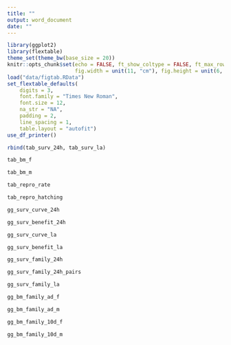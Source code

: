 ```yaml
---
title: ""
output: word_document
date: ""
---
```


```r
library(ggplot2)
library(flextable)
theme_set(theme_bw(base_size = 20))
knitr::opts_chunk$set(echo = FALSE, ft_show_coltype = FALSE, ft_max_row = 100,
                      fig.width = unit(11, "cm"), fig.height = unit(6, "cm"))
load("data/figtab.RData")
set_flextable_defaults(
    digits = 3,
    font.family = "Times New Roman",
    font.size = 12,
    na_str = "NA",
    padding = 2,
    line_spacing = 1,
    table.layout = "autofit")
use_df_printer()
```

```r
rbind(tab_surv_24h, tab_surv_la)
```

```r
tab_bm_f
```

```r
tab_bm_m
```

```r
tab_repro_rate
```

```r
tab_repro_hatching
```

```r
gg_surv_curve_24h
```

```r
gg_surv_benefit_24h
```

```r
gg_surv_curve_la
```

```r
gg_surv_benefit_la
```

```r
gg_surv_family_24h
```

```r
gg_surv_family_24h_pairs
```

```r
gg_surv_family_la
```

```r
gg_bm_family_ad_f
```

```r
gg_bm_family_ad_m
```

```r
gg_bm_family_10d_f
```

```r
gg_bm_family_10d_m
```
